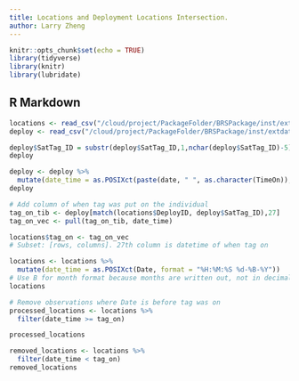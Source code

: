 ```yaml
---
title: Locations and Deployment Locations Intersection.
author: Larry Zheng
---
```


```r
knitr::opts_chunk$set(echo = TRUE)
library(tidyverse)
library(knitr)
library(lubridate)
```

## R Markdown



```r
locations <- read_csv("/cloud/project/PackageFolder/BRSPackage/inst/extdata/raw_data/All_Locations.csv")
deploy <- read_csv("/cloud/project/PackageFolder/BRSPackage/inst/extdata/raw_data/2019_SatTag_DeployLocations.csv")
```

```r
deploy$SatTag_ID = substr(deploy$SatTag_ID,1,nchar(deploy$SatTag_ID)-5)
deploy
```

```r
deploy <- deploy %>%
  mutate(date_time = as.POSIXct(paste(date, " ", as.character(TimeOn)), format = "%d-%B-%y %H:%M:%S"))
deploy
```


```r
# Add column of when tag was put on the individual
tag_on_tib <- deploy[match(locations$DeployID, deploy$SatTag_ID),27]
tag_on_vec <- pull(tag_on_tib, date_time)

locations$tag_on <- tag_on_vec
# Subset: [rows, columns]. 27th column is datetime of when tag on

locations <- locations %>%
  mutate(date_time = as.POSIXct(Date, format = "%H:%M:%S %d-%B-%Y"))
# Use B for month format because months are written out, not in decimal format
locations
```

```r
# Remove observations where Date is before tag was on
processed_locations <- locations %>%
  filter(date_time >= tag_on)

processed_locations

removed_locations <- locations %>%
  filter(date_time < tag_on)
removed_locations
```

